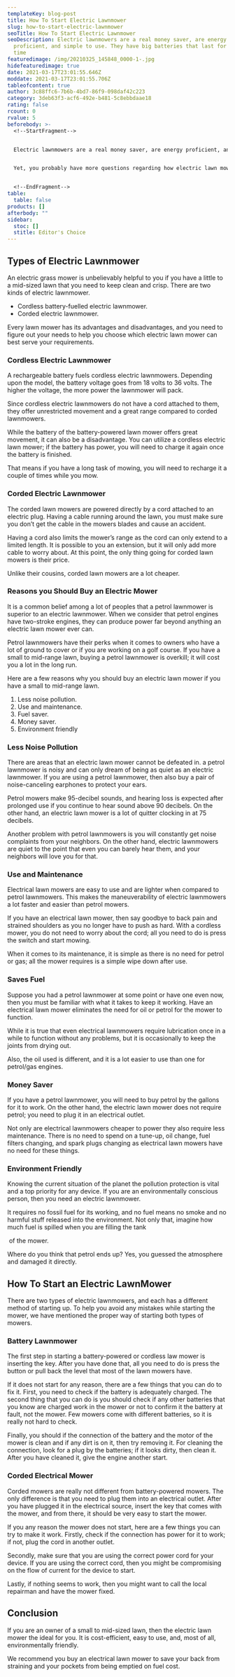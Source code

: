 ```yaml
---
templateKey: blog-post
title: How To Start Electric Lawnmower
slug: how-to-start-electric-lawnmower
seoTitle: How To Start Electric Lawnmower
seoDescription: Electric lawnmowers are a real money saver, are energy
  proficient, and simple to use. They have big batteries that last for a long
  time
featuredimage: /img/20210325_145848_0000-1-.jpg
hidefeaturedimage: true
date: 2021-03-17T23:01:55.646Z
moddate: 2021-03-17T23:01:55.706Z
tableofcontent: true
author: 3c88ffc6-7b6b-4bd7-86f9-098daf42c223
category: 3deb63f3-acf6-492e-b481-5c8ebbdaae18
rating: false
rcount: 0
rvalue: 5
beforebody: >-
  <!--StartFragment-->


  Electric lawnmowers are a real money saver, are energy proficient, and simple to use. They have big batteries that last for a long time; when we compare them to the gas lawn mowers, they are easy to start for the first time in the spring after a half-year of little to no use.


  Yet, you probably have more questions regarding how electric lawn mowers work. These questions must be answered before you switch from a gas lawnmower to an electric lawnmower. Here is more data about the electric grass mower that will help you decide which is better for your yard.


  <!--EndFragment-->
table:
  table: false
products: []
afterbody: ""
sidebar:
  stoc: []
  stitle: Editor's Choice
---
```

<!--StartFragment-->

## Types of Electric Lawnmower

An electric grass mower is unbelievably helpful to you if you have a little to a mid-sized lawn that you need to keep clean and crisp. There are two kinds of electric lawnmower.

* Cordless battery-fuelled electric lawnmower.
* Corded electric lawnmower.

Every lawn mower has its advantages and disadvantages, and you need to figure out your needs to help you choose which electric lawn mower can best serve your requirements.

### Cordless Electric Lawnmower

A rechargeable battery fuels cordless electric lawnmowers. Depending upon the model, the battery voltage goes from 18 volts to 36 volts. The higher the voltage, the more power the lawnmower will pack.

Since cordless electric lawnmowers do not have a cord attached to them, they offer unrestricted movement and a great range compared to corded lawnmowers.

While the battery of the battery-powered lawn mower offers great movement, it can also be a disadvantage. You can utilize a cordless electric lawn mower; if the battery has power, you will need to charge it again once the battery is finished.

That means if you have a long task of mowing, you will need to recharge it a couple of times while you mow.

### Corded Electric Lawnmower

The corded lawn mowers are powered directly by a cord attached to an electric plug. Having a cable running around the lawn, you must make sure you don’t get the cable in the mowers blades and cause an accident.

Having a cord also limits the mower’s range as the cord can only extend to a limited length. It is possible to you an extension, but it will only add more cable to worry about. At this point, the only thing going for corded lawn mowers is their price.

Unlike their cousins, corded lawn mowers are a lot cheaper.

### Reasons you Should Buy an Electric Mower

It is a common belief among a lot of peoples that a petrol lawnmower is superior to an electric lawnmower. When we consider that petrol engines have two-stroke engines, they can produce power far beyond anything an electric lawn mower ever can.

Petrol lawnmowers have their perks when it comes to owners who have a lot of ground to cover or if you are working on a golf course. If you have a small to mid-range lawn, buying a petrol lawnmower is overkill; it will cost you a lot in the long run.

Here are a few reasons why you should buy an electric lawn mower if you have a small to mid-range lawn.

1. Less noise pollution.
2. Use and maintenance.
3. Fuel saver.
4. Money saver.
5. Environment friendly

### Less Noise Pollution

There are areas that an electric lawn mower cannot be defeated in. a petrol lawnmower is noisy and can only dream of being as quiet as an electric lawnmower. If you are using a petrol lawnmower, then also buy a pair of noise-canceling earphones to protect your ears.

Petrol mowers make 95-decibel sounds, and hearing loss is expected after prolonged use if you continue to hear sound above 90 decibels. On the other hand, an electric lawn mower is a lot of quitter clocking in at 75 decibels.

Another problem with petrol lawnmowers is you will constantly get noise complaints from your neighbors. On the other hand, electric lawnmowers are quiet to the point that even you can barely hear them, and your neighbors will love you for that.

### Use and Maintenance

Electrical lawn mowers are easy to use and are lighter when compared to petrol lawnmowers. This makes the maneuverability of electric lawnmowers a lot faster and easier than petrol mowers.

If you have an electrical lawn mower, then say goodbye to back pain and strained shoulders as you no longer have to push as hard. With a cordless mower, you do not need to worry about the cord; all you need to do is press the switch and start mowing.

When it comes to its maintenance, it is simple as there is no need for petrol or gas; all the mower requires is a simple wipe down after use.

### Saves Fuel

Suppose you had a petrol lawnmower at some point or have one even now, then you must be familiar with what it takes to keep it working. Have an electrical lawn mower eliminates the need for oil or petrol for the mower to function.

While it is true that even electrical lawnmowers require lubrication once in a while to function without any problems, but it is occasionally to keep the joints from drying out.

Also, the oil used is different, and it is a lot easier to use than one for petrol/gas engines.

### Money Saver

If you have a petrol lawnmower, you will need to buy petrol by the gallons for it to work. On the other hand, the electric lawn mower does not require petrol; you need to plug it in an electrical outlet.

Not only are electrical lawnmowers cheaper to power they also require less maintenance. There is no need to spend on a tune-up, oil change, fuel filters changing, and spark plugs changing as electrical lawn mowers have no need for these things.

### Environment Friendly

Knowing the current situation of the planet the pollution protection is vital and a top priority for any device. If you are an environmentally conscious person, then you need an electric lawnmower.

It requires no fossil fuel for its working, and no fuel means no smoke and no harmful stuff released into the environment. Not only that, imagine how much fuel is spilled when you are filling the tank

 of the mower.

Where do you think that petrol ends up? Yes, you guessed the atmosphere and damaged it directly.

## How To Start an Electric LawnMower

There are two types of electric lawnmowers, and each has a different method of starting up. To help you avoid any mistakes while starting the mower, we have mentioned the proper way of starting both types of mowers.

### Battery Lawnmower

The first step in starting a battery-powered or cordless law mower is inserting the key. After you have done that, all you need to do is press the button or pull back the level that most of the lawn mowers have.

If it does not start for any reason, there are a few things that you can do to fix it. First, you need to check if the battery is adequately charged. The second thing that you can do is you should check if any other batteries that you know are charged work in the mower or not to confirm it the battery at fault, not the mower. Few mowers come with different batteries, so it is really not hard to check.

Finally, you should if the connection of the battery and the motor of the mower is clean and if any dirt is on it, then try removing it. For cleaning the connection, look for a plug by the batteries; if it looks dirty, then clean it. After you have cleaned it, give the engine another start.

### Corded Electrical Mower

Corded mowers are really not different from battery-powered mowers. The only difference is that you need to plug them into an electrical outlet. After you have plugged it in the electrical source, insert the key that comes with the mower, and from there, it should be very easy to start the mower.

If you any reason the mower does not start, here are a few things you can try to make it work. Firstly, check if the connection has power for it to work; if not, plug the cord in another outlet.

Secondly, make sure that you are using the correct power cord for your device. If you are using the correct cord, then you might be compromising on the flow of current for the device to start.

Lastly, if nothing seems to work, then you might want to call the local repairman and have the mower fixed.

## Conclusion

If you are an owner of a small to mid-sized lawn, then the electric lawn mower the ideal for you. It is cost-efficient, easy to use, and, most of all, environmentally friendly.

We recommend you buy an electrical lawn mower to save your back from straining and your pockets from being emptied on fuel cost.

<!--EndFragment-->